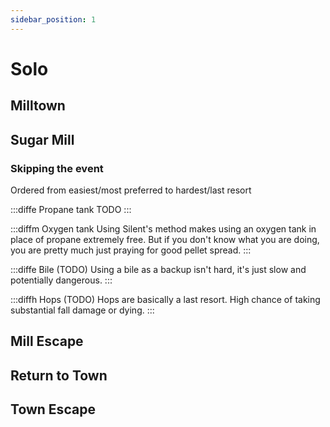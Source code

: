 ---
sidebar_position: 1
---


# Solo

## Milltown

## Sugar Mill

### Skipping the event

Ordered from easiest/most preferred to hardest/last resort

:::diffe Propane tank
TODO
:::

:::diffm Oxygen tank
Using Silent's method makes using an oxygen tank in place of propane extremely free. But if you don't know what you are doing, you are pretty much just praying for good pellet spread.
<YouTube youTubeId="664mbNQlUlQ"/>
:::

:::diffe Bile
(TODO) Using a bile as a backup isn't hard, it's just slow and potentially dangerous.
:::

:::diffh Hops
(TODO) Hops are basically a last resort. High chance of taking substantial fall damage or dying. 
:::

## Mill Escape

## Return to Town

## Town Escape